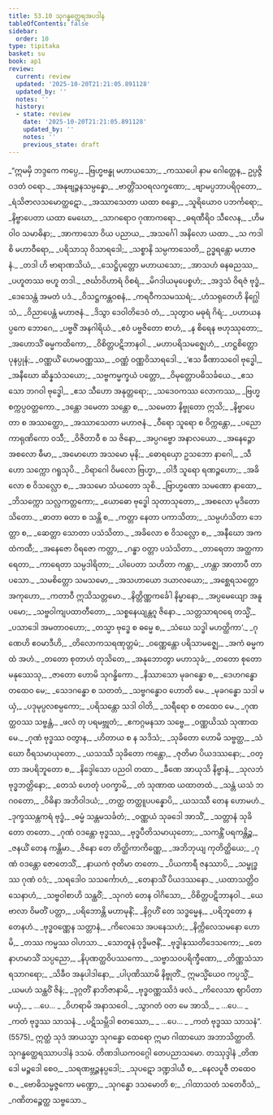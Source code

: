 ```yaml
---
title: 53.10 သုဂန္ဓတ္ထေရအပဒါန
tableOfContents: false
sidebar:
  order: 10
type: tipitaka
basket: su
book: ap1
review:
  current: review
  updated: '2025-10-20T21:21:05.891128'
  updated_by: ''
  notes: ''
  history:
  - state: review
    date: '2025-10-20T21:21:05.891128'
    updated_by: ''
    notes: ''
    previous_state: draft
---
```



<DynamicBreadcrumb />


<ReviewStatus review={frontmatter.review} showDetails={true} />

<HypothesisAnnotation frontmatter={frontmatter} />

<Division number="81" book="ap1" e="ch" v="20" p="435">

<Paragraph number="6896" type="verses" book="ap1">
_“ဣမမှိ ဘဒ္ဒကေ ကပ္ပေ,_  
_ဗြဟ္မဗန္ဓု မဟာယသော;_  
_ကဿပေါ နာမ ဂေါတ္တေန,_  
ဥပ္ပဇ္ဇိ ဝဒတံ ဝရော._  

</Paragraph>

</Division>
<Division number="82" book="ap1" e="ch" v="20" p="435">

<Paragraph number="6897" type="verses" book="ap1">
_အနုဗျဉ္ဇနသမ္ပန္နော,_  
_ဗာတ္တိံသဝရလက္ခဏော;_  
_ဗျာမပ္ပဘာပရိဝုတော,_  
_ရံသိဇာလသမောတ္ထဋော._  

</Paragraph>

</Division>
<Division number="83" book="ap1" e="ch" v="20" p="435">

<Paragraph number="6898" type="verses" book="ap1">
_အဿာသေတာ ယထာ စန္ဒော,_  
_သူရိယောဝ ပဘင်္ကရော;_  
_နိဗ္ဗာပေတာ ယထာ မေဃော,_  
_သာဂရောဝ ဂုဏာကရော._  

</Paragraph>

</Division>
<Division number="84" book="ap1" e="ch" v="20" p="436">

<Paragraph number="6899" type="verses" book="ap1">
_ဓရဏီရိဝ သီလေန,_  
_ဟိမဝါဝ သမာဓိနာ;_  
_အာကာသော ဝိယ ပညာယ,_  
_အသင်္ဂေါ အနိလော ယထာ._  

</Paragraph>

</Division>
<Division number="85" book="ap1" e="ch" v="20" p="436">

<Paragraph number="6900" type="verses" book="ap1">
_သ ကဒါစိ မဟာဝီရော,_  
_ပရိသာသု ဝိသာရဒေါ;_  
_သစ္စာနိ သမ္ပကာသေတိ,_  
ဥဒ္ဓရန္တော မဟာဇနံ._  

</Paragraph>

</Division>
<Division number="86" book="ap1" e="ch" v="20" p="436">

<Paragraph number="6901" type="verses" book="ap1">
_တဒါ ဟိ ဗာရာဏသိယံ,_  
_သေဋ္ဌိပုတ္တော မဟာယသော;_  
_အာသဟံ ဓနဓညဿ,_  
_ပဟူတဿ ဗဟူ တဒါ._  

</Paragraph>

</Division>
<Division number="87" book="ap1" e="ch" v="20" p="436">

<Paragraph number="6902" type="verses" book="ap1">
_ဇင်္ဃာဝိဟာရံ ဝိစရံ,_  
_မိဂဒါယမုပေစ္စဟံ;_  
_အဒ္ဒသံ ဝိရဇံ ဗုဒ္ဓံ,_  
_ဒေသေန္တံ အမတံ ပဒံ._  

</Paragraph>

</Division>
<Division number="88" book="ap1" e="ch" v="20" p="436">

<Paragraph number="6903" type="verses" book="ap1">
_ဝိသဋ္ဌကန္တဝစနံ,_  
_ကရဝီကသမဿရံ;_  
_ဟံသရုတေဟိ နိဂ္ဃေါသံ,_  
_ဝိညာပေန္တံ မဟာဇနံ._  

</Paragraph>

</Division>
<Division number="89" book="ap1" e="ch" v="20" p="436">

<Paragraph number="6904" type="verses" book="ap1">
_ဒိသွာ ဒေဝါတိဒေဝံ တံ,_  
_သုတွာဝ မဓုရံ ဂိရံ;_  
_ပဟာယနပ္ပကေ ဘောဂေ,_  
_ပဗ္ဗဇိံ အနဂါရိယံ._  

</Paragraph>

</Division>
<Division number="90" book="ap1" e="ch" v="20" p="436">

<Paragraph number="6905" type="verses" book="ap1">
_ဧဝံ ပဗ္ဗဇိတော စာဟံ,_  
_န စိရေန ဗဟုဿုတော;_  
_အဟောသိံ ဓမ္မကထိကော,_  
_ဝိစိတ္တပဋိဘာနဝါ._  

</Paragraph>

</Division>
<Division number="91" book="ap1" e="ch" v="20" p="436">

<Paragraph number="6906" type="verses" book="ap1">
_မဟာပရိသမဇ္ဈေဟံ,_  
_ဟဋ္ဌစိတ္တော ပုနပ္ပုနံ;_  
_ဝဏ္ဏယိံ ဟေမဝဏ္ဏဿ,_  
_ဝဏ္ဏံ ဝဏ္ဏဝိသာရဒေါ._  

</Paragraph>

</Division>
<Division number="92" book="ap1" e="ch" v="20" p="436">

<Paragraph number="6907" type="verses" book="ap1">
_‘ဧသ ခီဏာသဝေါ ဗုဒ္ဓေါ,_  
_အနီဃော ဆိန္နသံသယော;_  
_သဗ္ဗကမ္မက္ခယံ ပတ္တော,_  
_ဝိမုတ္တောပဓိသင်္ခယေ._  

</Paragraph>

</Division>
<Division number="93" book="ap1" e="ch" v="20" p="436">

<Paragraph number="6908" type="verses" book="ap1">
_ဧသ သော ဘဂဝါ ဗုဒ္ဓေါ,_  
_ဧသ သီဟော အနုတ္တရော;_  
_သဒေဝကဿ လောကဿ,_  
_ဗြဟ္မစက္ကပ္ပဝတ္တကော._  

</Paragraph>

</Division>
<Division number="94" book="ap1" e="ch" v="20" p="436">

<Paragraph number="6909" type="verses" book="ap1">
_ဒန္တော ဒမေတာ သန္တော စ,_  
_သမေတာ နိဗ္ဗုတော ဣသိ;_  
_နိဗ္ဗာပေတာ စ အဿတ္ထော,_  
_အဿာသေတာ မဟာဇနံ._  

</Paragraph>

</Division>
<Division number="95" book="ap1" e="ch" v="20" p="436">

<Paragraph number="6910" type="verses" book="ap1">
_ဝီရော သူရော စ ဝိက္ကန္တော,_  
_ပညော ကာရုဏိကော ဝသီ;_  
_ဝိဇိတာဝီ စ သ ဇိနော,_  
_အပ္ပဂဗ္ဗော အနာလယော._  

</Paragraph>

</Division>
<Division number="96" book="ap1" e="ch" v="20" p="436">

<Paragraph number="6911" type="verses" book="ap1">
_အနေဉ္ဇော အစလော ဓီမာ,_  
_အမောဟော အသမော မုနိ;_  
_ဓောရယှော ဥသဘော နာဂေါ,_  
_သီဟော သက္ကော ဂရူသုပိ._  

</Paragraph>

</Division>
<Division number="97" book="ap1" e="ch" v="20" p="437">

<Paragraph number="6912" type="verses" book="ap1">
_ဝိရာဂေါ ဝိမလော ဗြဟ္မာ,_  
_ဝါဒီ သူရော ရဏဉ္ဇဟော;_  
_အခိလော စ ဝိသလ္လော စ,_  
_အသမော သံယတော သုစိ._  

</Paragraph>

</Division>
<Division number="98" book="ap1" e="ch" v="20" p="437">

<Paragraph number="6913" type="verses" book="ap1">
_ဗြာဟ္မဏော သမဏော နာထော,_  
_ဘိသက္ကော သလ္လကတ္တကော;_  
_ယောဓော ဗုဒ္ဓေါ သုတာသုတော,_  
_အစလော မုဒိတော သိတော._  

</Paragraph>

</Division>
<Division number="99" book="ap1" e="ch" v="20" p="437">

<Paragraph number="6914" type="verses" book="ap1">
_ဓာတာ ဓတာ စ သန္တိ စ,_  
_ကတ္တာ နေတာ ပကာသိတာ;_  
_သမ္ပဟံသိတာ ဘေတ္တာ စ,_  
_ဆေတ္တာ သောတာ ပသံသိတာ._  

</Paragraph>

</Division>
<Division number="100" book="ap1" e="ch" v="20" p="437">

<Paragraph number="6915" type="verses" book="ap1">
_အခိလော စ ဝိသလ္လော စ,_  
_အနီဃော အကထံကထီ;_  
_အနေဇော ဝိရဇော ကတ္တာ,_  
_ဂန္ဓာ ဝတ္တာ ပသံသိတာ._  

</Paragraph>

</Division>
<Division number="101" book="ap1" e="ch" v="20" p="437">

<Paragraph number="6916" type="verses" book="ap1">
_တာရေတာ အတ္ထကာရေတာ,_  
_ကာရေတာ သမ္ပဒါရိတာ;_  
_ပါပေတာ သဟိတာ ကန္တာ,_  
_ဟန္တာ အာတာပီ တာပသော._  

</Paragraph>

</Division>
<Division number="102" book="ap1" e="ch" v="20" p="437">

<Paragraph number="6917" type="verses" book="ap1">
_သမစိတ္တော သမသမော,_  
_အသဟာယော ဒယာလယော;_  
_အစ္ဆေရသတ္တော အကုဟော,_  
_ကတာဝီ ဣသိသတ္တမော._  

</Paragraph>

</Division>
<Division number="103" book="ap1" e="ch" v="20" p="437">

<Paragraph number="6918" type="verses" book="ap1">
_နိတ္တိဏ္ဏကင်္ခေါ နိမ္မာနော,_  
_အပ္ပမေယျော အနူပမော;_  
_သဗ္ဗဝါကျပထာတီတော,_  
_သစ္စနေယျန္တဂူ ဇိနော._  

</Paragraph>

</Division>
<Division number="104" book="ap1" e="ch" v="20" p="437">

<Paragraph number="6919" type="verses" book="ap1">
_သတ္တသာရဝရေ တသ္မိံ,_  
_ပသာဒေါ အမတာဝဟော;_  
_တသ္မာ ဗုဒ္ဓေ စ ဓမ္မေ စ,_  
_သံဃေ သဒ္ဓါ မဟတ္ထိကာ’._  

</Paragraph>

</Division>
<Division number="105" book="ap1" e="ch" v="20" p="437">

<Paragraph number="6920" type="verses" book="ap1">
_ဂုဏေဟိ ဧဝမာဒီဟိ,_  
_တိလောကသရဏုတ္တမံ;_  
_ဝဏ္ဏေန္တော ပရိသာမဇ္ဈေ,_  
_အကံ ဓမ္မကထံ အဟံ._  

</Paragraph>

</Division>
<Division number="106" book="ap1" e="ch" v="20" p="437">

<Paragraph number="6921" type="verses" book="ap1">
_တတော စုတာဟံ တုသိတေ,_  
_အနုဘောတွာ မဟာသုခံ;_  
_တတော စုတော မနုဿေသု,_  
_ဇာတော ဟောမိ သုဂန္ဓိကော._  

</Paragraph>

</Division>
<Division number="107" book="ap1" e="ch" v="20" p="438">

<Paragraph number="6922" type="verses" book="ap1">
_နိဿာသော မုခဂန္ဓော စ,_  
_ဒေဟဂန္ဓော တထေဝ မေ;_  
_သေဒဂန္ဓော စ သတတံ,_  
_သဗ္ဗဂန္ဓောဝ ဟောတိ မေ._  

</Paragraph>

</Division>
<Division number="108" book="ap1" e="ch" v="20" p="438">

<Paragraph number="6923" type="verses" book="ap1">
_မုခဂန္ဓော သဒါ မယှံ,_  
_ပဒုမုပ္ပလစမ္ပကော;_  
_ပရိသန္တော သဒါ ဝါတိ,_  
_သရီရော စ တထေဝ မေ._  

</Paragraph>

</Division>
<Division number="109" book="ap1" e="ch" v="20" p="438">

<Paragraph number="6924" type="verses" book="ap1">
_ဂုဏတ္ထဝဿ သဗ္ဗန္တံ,_  
_ဖလံ တု ပရမဗ္ဘုတံ;_  
_ဧကဂ္ဂမနသာ သဗ္ဗေ,_  
_ဝဏ္ဏယိဿံ သုဏာထ မေ._  

</Paragraph>

</Division>
<Division number="110" book="ap1" e="ch" v="20" p="438">

<Paragraph number="6925" type="verses" book="ap1">
_ဂုဏံ ဗုဒ္ဓဿ ဝတွာန,_  
_ဟိတာယ စ န သဒိသံ;_  
_သုခိတော ဟောမိ သဗ္ဗတ္ထ,_  
_သံဃော ဝီရသမာယုတော._  

</Paragraph>

</Division>
<Division number="111" book="ap1" e="ch" v="20" p="438">

<Paragraph number="6926" type="verses" book="ap1">
_ယသဿီ သုခိတော ကန္တော,_  
_ဇုတိမာ ပိယဒဿနော;_  
_ဝတ္တာ အပရိဘူတော စ,_  
_နိဒ္ဒေါသော ပညဝါ တထာ._  

</Paragraph>

</Division>
<Division number="112" book="ap1" e="ch" v="20" p="438">

<Paragraph number="6927" type="verses" book="ap1">
_ခီဏေ အာယုသိ နိဗ္ဗာနံ,_  
_သုလဘံ ဗုဒ္ဓဘတ္တိနော;_  
_တေသံ ဟေတုံ ပဝက္ခာမိ,_  
_တံ သုဏာထ ယထာတထံ._  

</Paragraph>

</Division>
<Division number="113" book="ap1" e="ch" v="20" p="438">

<Paragraph number="6928" type="verses" book="ap1">
_သန္တံ ယသံ ဘဂဝတော,_  
_ဝိဓိနာ အဘိဝါဒယံ;_  
_တတ္ထ တတ္ထူပပန္နောပိ,_  
_ယသဿီ တေန ဟောမဟံ._  

</Paragraph>

</Division>
<Division number="114" book="ap1" e="ch" v="20" p="438">

<Paragraph number="6929" type="verses" book="ap1">
_ဒုက္ခဿန္တကရံ ဗုဒ္ဓံ,_  
_ဓမ္မံ သန္တမသင်္ခတံ;_  
_ဝဏ္ဏယံ သုခဒေါ အာသိံ,_  
_သတ္တာနံ သုခိတော တတော._  

</Paragraph>

</Division>
<Division number="115" book="ap1" e="ch" v="20" p="438">

<Paragraph number="6930" type="verses" book="ap1">
_ဂုဏံ ဝဒန္တော ဗုဒ္ဓဿ,_  
_ဗုဒ္ဓပီတိသမာယုတော;_  
_သကန္တိံ ပရကန္တိဉ္စ,_  
_ဇနယိံ တေန ကန္တိမာ._  

</Paragraph>

</Division>
<Division number="116" book="ap1" e="ch" v="20" p="438">

<Paragraph number="6931" type="verses" book="ap1">
_ဇိနော တေ တိတ္ထိကာကိဏ္ဏေ,_  
_အဘိဘုယျ ကုတိတ္ထိယေ;_  
_ဂုဏံ ဝဒန္တော ဇောတေသိံ,_  
_နာယကံ ဇုတိမာ တတော._  

</Paragraph>

</Division>
<Division number="117" book="ap1" e="ch" v="20" p="438">

<Paragraph number="6932" type="verses" book="ap1">
_ပိယကာရီ ဇနဿာပိ,_  
_သမ္ဗုဒ္ဓဿ ဂုဏံ ဝဒံ;_  
_သရဒေါဝ သသင်္ကောဟံ,_  
_တေနာသိံ ပိယဒဿနော._  

</Paragraph>

</Division>
<Division number="118" book="ap1" e="ch" v="20" p="438">

<Paragraph number="6933" type="verses" book="ap1">
_ယထာသတ္တိဝသေနာဟံ,_  
_သဗ္ဗဝါစာဟိ သန္ထဝိံ;_  
_သုဂတံ တေန ဝါဂိသော,_  
_ဝိစိတ္တပဋိဘာနဝါ._  

</Paragraph>

</Division>
<Division number="119" book="ap1" e="ch" v="20" p="439">

<Paragraph number="6934" type="verses" book="ap1">
_ယေ ဗာလာ ဝိမတိံ ပတ္တာ,_  
_ပရိဘောန္တိ မဟာမုနိံ;_  
_နိဂ္ဂဟိံ တေ သဒ္ဓမ္မေန,_  
_ပရိဘူတော န တေနဟံ._  

</Paragraph>

</Division>
<Division number="120" book="ap1" e="ch" v="20" p="439">

<Paragraph number="6935" type="verses" book="ap1">
_ဗုဒ္ဓဝဏ္ဏေန သတ္တာနံ,_  
_ကိလေသေ အပနေသဟံ;_  
_နိက္ကိလေသမနော ဟောမိ,_  
_တဿ ကမ္မဿ ဝါဟသာ._  

</Paragraph>

</Division>
<Division number="121" book="ap1" e="ch" v="20" p="439">

<Paragraph number="6936" type="verses" book="ap1">
_သောတူနံ ဝုဒ္ဓိမဇနိံ,_  
_ဗုဒ္ဓါနုဿတိဒေသကော;_  
_တေနာဟမာသိံ သပ္ပညော,_  
_နိပုဏတ္ထဝိပဿကော._  

</Paragraph>

</Division>
<Division number="122" book="ap1" e="ch" v="20" p="439">

<Paragraph number="6937" type="verses" book="ap1">
_သဗ္ဗာသဝပရိက္ခီဏော,_  
_တိဏ္ဏသံသာရသာဂရော;_  
_သိခီဝ အနုပါဒါနော,_  
_ပါပုဏိဿာမိ နိဗ္ဗုတိံ._  

</Paragraph>

</Division>
<Division number="123" book="ap1" e="ch" v="20" p="439">

<Paragraph number="6938" type="verses" book="ap1">
ဣမသ္မိံယေဝ ကပ္ပသ္မိံ,_  
_ယမဟံ သန္ထဝိံ ဇိနံ;_  
_ဒုဂ္ဂတိံ နာဘိဇာနာမိ,_  
_ဗုဒ္ဓဝဏ္ဏဿိဒံ ဖလံ._  

</Paragraph>

</Division>
<Division number="124" book="ap1" e="ch" v="20" p="439">

<Paragraph number="6939" type="verses" book="ap1">
_ကိလေသာ ဈာပိတာ မယှံ,_  
_ …ပေ… _  
_ဝိဟရာမိ အနာသဝေါ._  

</Paragraph>

</Division>
<Division number="125" book="ap1" e="ch" v="20" p="439">

<Paragraph number="6940" type="verses" book="ap1">
_သွာဂတံ ဝတ မေ အာသိ,_  
_ …ပေ… _  
_ကတံ ဗုဒ္ဓဿ သာသနံ._  

</Paragraph>

</Division>
<Division number="126" book="ap1" e="ch" v="20" p="439">

<Paragraph number="6941" type="verses" book="ap1">
_ပဋိသမ္ဘိဒါ စတဿော,_  
_ …ပေ… _  
_ကတံ ဗုဒ္ဓဿ သာသနံ”. (5575)_  

</Paragraph>

<Paragraph number="6942" book="ap1">
ဣတ္ထံ သုဒံ အာယသ္မာ သုဂန္ဓော ထေရော ဣမာ ဂါထာယော အဘာသိတ္ထာတိ.

</Paragraph>
</Division>

<Paragraph number="6943" type="center" book="ap1">
သုဂန္ဓတ္ထေရဿာပဒါနံ ဒသမံ.



</Paragraph>

<Paragraph number="6944" type="center" book="ap1">
တိဏဒါယကဝဂ္ဂေါ တေပညာသမော.



</Paragraph>

<Paragraph number="6945" type="center" book="ap1">
တဿုဒ္ဒါနံ


</Paragraph>

<Paragraph number="6946" type="verses" book="ap1">
_တိဏဒေါ မဉ္စဒေါ စေဝ,_  
_သရဏဗ္ဘဉ္ဇနပ္ပဒေါ;_  
_သုပဋော ဒဏ္ဍဒါယီ စ,_  
_နေလပူဇီ တထေဝ စ._  

</Paragraph>

<Paragraph number="6947" type="verses" book="ap1">
_ဗောဓိသမ္မဇ္ဇကော မဏ္ဍော,_  
_သုဂန္ဓော ဒသမောတိ စ;_  
_ဂါထာသတံ သတေဝီသံ,_  
_ဂဏိတဉ္စေတ္ထ သဗ္ဗသော._
</Paragraph>